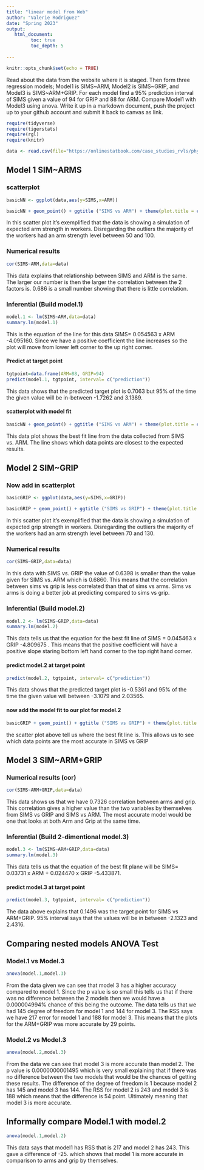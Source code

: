 ```yaml
---
title: "linear model from Web"
author: "Valerie Rodriguez"
date: "Spring 2023"
output:
   html_document:
         toc: true
         toc_depth: 5
        
---
```


```r
knitr::opts_chunk$set(echo = TRUE)
```

Read about the data from the website where it is staged.  Then form three regression models; Model1 is SIMS~ARM, Model2 is SIMS~GRIP, and Model3 is SIMS~ARM+GRIP. For each model find a 95% prediction interval of SIMS given a value of 94  for GRIP and 88 for ARM. Compare Model1 with Model3 using anova. Write it up in a markdown document, push the project up to your github account and submit it back to canvas as link. 

 


```r
require(tidyverse)
require(tigerstats)
require(rgl)
require(knitr)

```

```r
data <- read.csv(file="https://onlinestatbook.com/case_studies_rvls/physical_strength/data.txt",sep="",header=TRUE)  

```

## Model 1 SIM~ARMS




### scatterplot

```r
basicNN <- ggplot(data,aes(y=SIMS,x=ARM))
```
```r
basicNN + geom_point() + ggtitle ("SIMS vs ARM") + theme(plot.title = element_text(hjust = 0.5, size=20))
```

In this scatter plot it's exemplified that the data is showing a simulation of expected arm strength in workers. Disregarding the outliers the majority of the workers had an arm strength level between 50 and 100.


### Numerical results

```r
cor(SIMS~ARM,data=data)
```

This data explains that relationship between SIMS and ARM is the same. The larger our number is then the larger the correlation between the 2 factors is. 0.686 is a small number showing that there is little correlation.


### Inferential  (Build model.1)

```r
model.1 <- lm(SIMS~ARM,data=data)
summary.lm(model.1)
```

This is the equation of the line for this data SIMS= 0.054563 x ARM -4.095160. Since we have a positive coefficient the line increases so the plot will move from lower left corner to the up right corner. 

#### Predict at target point

```r
tgtpoint=data.frame(ARM=88, GRIP=94)
predict(model.1, tgtpoint, interval= c("prediction"))
```

This data shows that the predicted target plot is 0.7063 but 95% of the time the given value will be in-between -1.7262 and 3.1389.


#### scatterplot with model fit
  
```r
basicNN + geom_point() + ggtitle ("SIMS vs ARM") + theme(plot.title = element_text(hjust = 0.5, size=20)) + geom_smooth(method=lm)
```

This data plot shows the best fit line from the data collected from SIMS vs. ARM. The line shows which data points are closest to the expected results.  
  

## Model 2 SIM~GRIP


### Now add in scatterplot

```r
basicGRIP <- ggplot(data,aes(y=SIMS,x=GRIP)) 
```
```r
basicGRIP + geom_point() + ggtitle ("SIMS vs GRIP") + theme(plot.title = element_text(hjust = 0.5, size=20))
```

In this scatter plot it's exemplified that the data is showing a simulation of expected grip strength in workers. Disregarding the outliers the majority of the workers had an arm strength level between 70 and 130.


### Numerical results 

```r
cor(SIMS~GRIP,data=data)
```

In this data with SIMS vs. GRIP the value of 0.6398 is smaller than the value given for SIMS vs. ARM which is 0.6860. This means that the correlation between sims vs grip is less correlated than that of sims vs arms. Sims vs arms is doing a better job at predicting compared to sims vs grip.



### Inferential  (Build model.2)
  
```r
model.2 <- lm(SIMS~GRIP,data=data)
summary.lm(model.2)
```  
  
This data tells us that the equation for the best fit line of SIMS = 0.045463 x GRIP -4.809675 . This means that the positive coefficient will have a positive slope staring bottom left hand corner to the top right hand corner.
  

#### predict model.2 at target point

```r
predict(model.2, tgtpoint, interval= c("prediction"))
```

This data shows that the predicted target plot is -0.5361 and 95% of the time the given value will between -3.1079 and 2.03565.


#### now add the model fit to our plot for model.2
  

```r
basicGRIP + geom_point() + ggtitle ("SIMS vs GRIP") + theme(plot.title = element_text(hjust = 0.5, size=20)) + geom_smooth(method=lm)
```


the scatter plot above tell us where the best fit line is. This allows us to see which data points are the most accurate in SIMS vs GRIP 

## Model 3 SIM~ARM+GRIP


### Numerical results (cor)

```r
cor(SIMS~ARM+GRIP,data=data)
```

This data shows us that we have 0.7326 correlation between arms and grip. This correlation gives a higher value than the two variables by themselves from SIMS vs GRIP and SIMS vs ARM. The most accurate model would be one that looks at both Arm and Grip at the same time.
  
  
### Inferential  (Build 2-dimentional model.3)

```r
model.3 <- lm(SIMS~ARM+GRIP,data=data)
summary.lm(model.3)
``` 

This data tells us that the equation of the best fit plane will be SIMS= 0.03731 x ARM + 0.024470 x GRIP -5.433871. 


#### predict model.3 at target point
  
```r
predict(model.3, tgtpoint, interval= c("prediction"))
```

The data above explains that 0.1496 was the target point for SIMS vs ARM+GRIP. 95% interval says that the values will be in between -2.1323 and 2.4316.


## Comparing nested models ANOVA Test


### Model.1 vs Model.3

```r
anova(model.1,model.3)
```

From the data given we can see that model 3 has a higher accuracy compared to model 1. Since the p value is so small this tells us that if there was no difference between the 2 models then we would have a 0.000004994% chance of this being the outcome. The data tells us that we had 145 degree of freedom for model 1 and 144 for model 3. The RSS says we have 217 error for model 1 and 188 for model 3. This means that the plots for the  ARM+GRIP was more accurate by 29 points.


### Model.2 vs Model.3

```r
anova(model.2,model.3)
```

From the data we can see that model 3 is more accurate than model 2. The p value is 0.0000000001495 which is very small explaining that if there was no difference between the two models that would be the chances of getting these results. The difference of the degree of freedom is 1 because model 2 has 145 and model 3 has 144. The RSS for model 2 is 243 and model 3 is 188 which means that the difference is 54 point. Ultimately meaning that model 3 is more accurate.


## Informally compare Model.1 with model.2

```r
anova(model.1,model.2)
```

This data says that model1 has RSS that is 217 and model 2 has 243. This gave a difference of -25. which shows that model 1 is more accurate in comparison to arms and grip by themselves.


